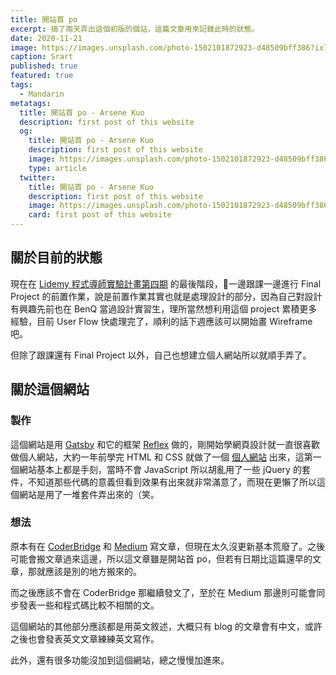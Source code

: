 ```yaml
---
title: 開站首 po
excerpt: 搞了兩天弄出這個初版的個站，這篇文章用來記錄此時的狀態。
date: 2020-11-21
image: https://images.unsplash.com/photo-1502101872923-d48509bff386?ixlib=rb-1.2.1&ixid=eyJhcHBfaWQiOjEyMDd9&auto=format&fit=crop&w=700&q=80
caption: Srart
published: true
featured: true
tags:
  - Mandarin
metatags:
  title: 開站首 po - Arsene Kuo
  description: first post of this website
  og:
    title: 開站首 po - Arsene Kuo
    description: first post of this website
    image: https://images.unsplash.com/photo-1502101872923-d48509bff386?ixlib=rb-1.2.1&ixid=eyJhcHBfaWQiOjEyMDd9&auto=format&fit=crop&w=700&q=80
    type: article
  twitter:
    title: 開站首 po - Arsene Kuo
    description: first post of this website
    image: https://images.unsplash.com/photo-1502101872923-d48509bff386?ixlib=rb-1.2.1&ixid=eyJhcHBfaWQiOjEyMDd9&auto=format&fit=crop&w=700&q=80
    card: first post of this website
---
```


## 關於目前的狀態

現在在 [Lidemy 程式導師實驗計畫第四期](https://github.com/Lidemy/mentor-program-4th) 的最後階段，一邊跟課一邊進行 Final Project 的前置作業，說是前置作業其實也就是處理設計的部分，因為自己對設計有興趣先前也在 BenQ 當過設計實習生，理所當然想利用這個 project 累積更多經驗，目前 User Flow 快處理完了，順利的話下週應該可以開始畫 Wireframe 吧。

但除了跟課還有 Final Project 以外，自己也想建立個人網站所以就順手弄了。

## 關於這個網站

### 製作
這個網站是用 [Gatsby](https://www.gatsbyjs.com/) 和它的框架 [Reflex](https://reflexjs.org/) 做的，剛開始學網頁設計就一直很喜歡做個人網站，大約一年前學完 HTML 和 CSS 就做了一個 [個人網站](https://yskuo.github.io/CV/) 出來，這第一個網站基本上都是手刻，當時不會 JavaScript 所以胡亂用了一些 jQuery 的套件，不知道那些代碼的意義但看到效果有出來就非常滿意了，而現在更懶了所以這個網站是用了一堆套件弄出來的（笑。

### 想法
原本有在 [CoderBridge](https://www.coderbridge.com/series/e6ca520d20de4f8497e17d1a8d95245f) 和 [Medium](https://medium.com/@crowley3141) 寫文章，但現在太久沒更新基本荒廢了。之後可能會搬文章過來這邊，所以這文章雖是開站首 po，但若有日期比這篇還早的文章，那就應該是別的地方搬來的。

而之後應該不會在 CoderBridge 那繼續發文了，至於在 Medium 那邊則可能會同步發表一些和程式碼比較不相關的文。

這個網站的其他部分應該都是用英文敘述，大概只有 blog 的文章會有中文，或許之後也會發表英文文章練練英文寫作。

此外，還有很多功能沒加到這個網站，總之慢慢加進來。